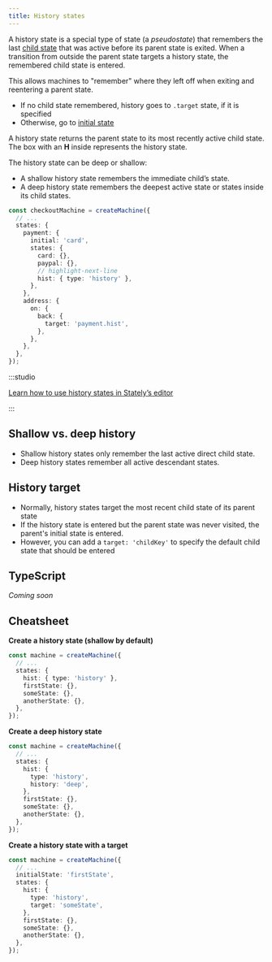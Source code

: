 ```yaml
---
title: History states
---
```


A history state is a special type of state (a _pseudostate_) that remembers the last [child state](parent-states.mdx) that was active before its parent state is exited. When a transition from outside the parent state targets a history state, the remembered child state is entered.

This allows machines to "remember" where they left off when exiting and reentering a parent state.

- If no child state remembered, history goes to `.target` state, if it is specified
- Otherwise, go to [initial state](initial-states.mdx)

A history state returns the parent state to its most recently active child state. The box with an **H** inside represents the history state.

The history state can be deep or shallow:

- A shallow history state remembers the immediate child’s state.
- A deep history state remembers the deepest active state or states inside its child states.

```ts
const checkoutMachine = createMachine({
  // ...
  states: {
    payment: {
      initial: 'card',
      states: {
        card: {},
        paypal: {},
        // highlight-next-line
        hist: { type: 'history' },
      },
    },
    address: {
      on: {
        back: {
          target: 'payment.hist',
        },
      },
    },
  },
});
```

:::studio

[Learn how to use history states in Stately’s editor](TODO)

:::

## Shallow vs. deep history

- Shallow history states only remember the last active direct child state.
- Deep history states remember all active descendant states.

## History target

- Normally, history states target the most recent child state of its parent state
- If the history state is entered but the parent state was never visited, the parent's initial state is entered.
- However, you can add a `target: 'childKey'` to specify the default child state that should be entered

## TypeScript

_Coming soon_

## Cheatsheet

**Create a history state (shallow by default)**

```ts
const machine = createMachine({
  // ...
  states: {
    hist: { type: 'history' },
    firstState: {},
    someState: {},
    anotherState: {},
  },
});
```

**Create a deep history state**

```ts
const machine = createMachine({
  // ...
  states: {
    hist: {
      type: 'history',
      history: 'deep',
    },
    firstState: {},
    someState: {},
    anotherState: {},
  },
});
```

**Create a history state with a target**

```ts
const machine = createMachine({
  // ...
  initialState: 'firstState',
  states: {
    hist: {
      type: 'history',
      target: 'someState',
    },
    firstState: {},
    someState: {},
    anotherState: {},
  },
});
```

